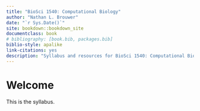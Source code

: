 ```yaml
--- 
title: "BioSci 1540: Computational Biology"
author: "Nathan L. Brouwer"
date: "`r Sys.Date()`"
site: bookdown::bookdown_site
documentclass: book
# bibliography: [book.bib, packages.bib]
biblio-style: apalike
link-citations: yes
description: "Syllabus and resources for BioSci 1540: Computational Biology, at the University of Pittsburgh."
---
```


# Welcome

This is the syllabus.

